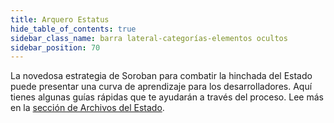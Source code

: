 ```yaml
---
title: Arquero Estatus
hide_table_of_contents: true
sidebar_class_name: barra lateral-categorías-elementos ocultos
sidebar_position: 70
---
```


La novedosa estrategia de Soroban para combatir la hinchada del Estado puede presentar una curva de aprendizaje para los desarrolladores. Aquí tienes algunas guías rápidas que te ayudarán a través del proceso. Lee más en la [sección de Archivos del Estado](../../learn/encyclopedia/storage/state-archival.mdx).

